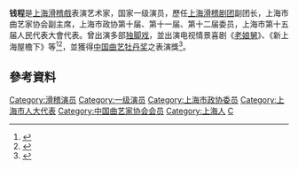 '''钱程'''是[[上海|上海]][[滑稽戲|滑稽戲]]表演艺术家，国家一级演员，歷任[[上海滑稽剧团|上海滑稽剧团]]副团长，上海市曲艺家协会副主席，上海市政协第十届、第十一届、第十二届委员，上海市第十五届人民代表大會代表。曾出演多部[[独脚戏|独脚戏]]，並出演电视情景喜剧《[[老娘舅|老娘舅]]》、《新上海屋檐下》等<ref>{{cite news |title=钱程是快乐的 |url=http://qikan.chaoxing.com/detail_38502727e7500f264c879270b5a0d9c190a996b609e145721921b0a3ea255101fc1cf1fbb4666ae6626a999e47758c519889f8c140856606e65a42840e16129e87f48d46d1e11b139449f3a5ed2739ea20b88c6e534e6905ff2392838a1740b562b48ce5ed91eb52adfd43ad95f43916 |publisher=《上海戏剧》 2006年第2期 P4-7+50-51页}}</ref><ref>{{cite news |title=闲话上海闲话-谈方言文化(二) |url=http://lhs-arts.org/event/item-79144 |publisher=劉海粟美術館 |accessdate=2021-01-18 |archive-date=2021-01-22 |archive-url=https://web.archive.org/web/20210122035230/http://lhs-arts.org/event/item-79144 |dead-url=no }}</ref>，並獲得[[中国曲艺牡丹奖|中国曲艺牡丹奖]]之表演獎<ref>{{cite news |title=总策划：钱程 |url=http://www.shhjjt.cn/index.php?s=/Home/CYThink/detail/id/3/mx/yanzhituandui/mb/YanZhiTuanDui%7Cdetail_yanzhituandui/cnid/48/pnid/15.html |publisher=上海滑稽剧团有限公司 |accessdate=2022-02-12 |archive-date=2021-01-21 |archive-url=https://web.archive.org/web/20210121195855/http://www.shhjjt.cn/index.php?s=%2FHome%2FCYThink%2Fdetail%2Fid%2F3%2Fmx%2Fyanzhituandui%2Fmb%2FYanZhiTuanDui%7Cdetail_yanzhituandui%2Fcnid%2F48%2Fpnid%2F15.html |dead-url=no }}</ref>。

== 參考資料 ==
{{Reflist|2}}

[[Category:滑稽演员|Category:滑稽演员]]
[[Category:一级演员|Category:一级演员]]
[[Category:上海市政协委员|Category:上海市政协委员]]
[[Category:上海市人大代表|Category:上海市人大代表]]
[[Category:中国曲艺家协会会员|Category:中国曲艺家协会会员]]
[[Category:上海人|Category:上海人]]
[[Category:钱姓|C]]